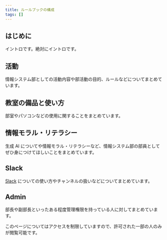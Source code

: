 ```yaml
---
title: ルールブックの構成
tags: []
---
```




## はじめに

イントロです。絶対にイントロです。

## 活動

情報システム部としての活動内容や部活動の目的、ルールなどについてまとめています。

## 教室の備品と使い方

部室やパソコンなどの使用に関することをまとめています。

## 情報モラル・リテラシー

生成 AI についてや情報モラル・リテラシーなど、情報システム部の部員としてぜひ身につけてほしいことをまとめています。

## Slack

[Slack](https://meideninfosystemclub.slack.com/) についての使い方やチャンネルの扱いなどについてまとめています。

## Admin

部長や副部長といったある程度管理権限を持っている人に対してまとめています。

このページについてはアクセスを制限していますので、許可された一部の人のみが閲覧可能です。
